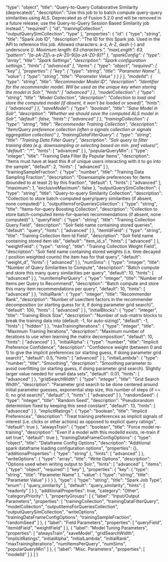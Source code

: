   "type": "object",
  "title": "Query-to-Query Collaborative Similarity (deprecated)",
  "description": "Use this job to to batch compute query-query similarities using ALS. Deprecated as of Fusion 5.2.0 and will be removed in a future release; use the Query-to-Query Session Based Similarity job instead.",
  "required": [
    "id",
    "trainingCollection",
    "outputQuerySimCollection",
    "type"
  ],
  "properties": {
    "id": {
      "type": "string",
      "title": "Spark Job ID",
      "description": "The ID for this Spark job. Used in the API to reference this job. Allowed characters: a-z, A-Z, dash (-) and underscore (_). Maximum length: 63 characters.",
      "maxLength": 63,
      "pattern": "[a-zA-Z][_\\-a-zA-Z0-9]*[a-zA-Z0-9]?"
    },
    "sparkConfig": {
      "type": "array",
      "title": "Spark Settings",
      "description": "Spark configuration settings.",
      "hints": [
        "advanced"
      ],
      "items": {
        "type": "object",
        "required": [
          "key"
        ],
        "properties": {
          "key": {
            "type": "string",
            "title": "Parameter Name"
          },
          "value": {
            "type": "string",
            "title": "Parameter Value"
          }
        }
      }
    },
    "modelId": {
      "type": "string",
      "title": "Recommender Model ID",
      "description": "Identifier for the recommender model. Will be used as the unique key when storing the model in Solr.",
      "hints": [
        "advanced"
      ]
    },
    "modelCollection": {
      "type": "string",
      "title": "Model Collection",
      "description": "Collection to load and store the computed model (if absent, it won't be loaded or saved)",
      "hints": [
        "advanced"
      ]
    },
    "saveModel": {
      "type": "boolean",
      "title": "Save Model in Solr",
      "description": "Whether we should save the computed ALS model in Solr",
      "default": false,
      "hints": [
        "advanced"
      ]
    },
    "trainingCollection": {
      "type": "string",
      "title": "Recommender Training Collection",
      "description": "Item/Query preference collection (often a signals collection or signals aggregation collection)"
    },
    "trainingDataFilterQuery": {
      "type": "string",
      "title": "Training Data Filter Query",
      "description": "Solr query to filter training data (e.g. downsampling or selecting based on min. pref values)",
      "default": "*:*",
      "hints": [
        "advanced"
      ]
    },
    "popularQueryMin": {
      "type": "integer",
      "title": "Training Data Filter By Popular Items",
      "description": "Items must have at least this # of unique users interacting with it to go into the sample",
      "default": 2,
      "hints": [
        "advanced"
      ]
    },
    "trainingSampleFraction": {
      "type": "number",
      "title": "Training Data Sampling Fraction",
      "description": "Downsample preferences for items (bounded to at least 2) by this fraction",
      "default": 1,
      "hints": [
        "advanced"
      ],
      "maximum": 1,
      "exclusiveMaximum": false
    },
    "outputQuerySimCollection": {
      "type": "string",
      "title": "Query-to-query Similarity Collection",
      "description": "Collection to store batch-computed query/query similarities (if absent, none computed)"
    },
    "outputItemsForQueriesCollection": {
      "type": "string",
      "title": "Items-for-query Boosting Collection",
      "description": "Collection to store batch-computed items-for-queries recommendations (if absent, none computed)"
    },
    "queryField": {
      "type": "string",
      "title": "Training Collection Query Field",
      "description": "Solr field name containing stored queries",
      "default": "query",
      "hints": [
        "advanced"
      ]
    },
    "itemIdField": {
      "type": "string",
      "title": "Training Collection Item Id Field",
      "description": "Solr field name containing stored item ids",
      "default": "item_id_s",
      "hints": [
        "advanced"
      ]
    },
    "weightField": {
      "type": "string",
      "title": "Training Collection Weight Field",
      "description": "Solr field name containing stored weights (i.e. time decayed / position weighted counts) the item has for that query",
      "default": "weight_d",
      "hints": [
        "advanced"
      ]
    },
    "numSims": {
      "type": "integer",
      "title": "Number of Query Similarities to Compute",
      "description": "Batch compute and store this many query similarities per query",
      "default": 10,
      "hints": [
        "advanced"
      ]
    },
    "numItemsPerQuery": {
      "type": "integer",
      "title": "Number of Items per Query to Recommend",
      "description": "Batch compute and store this many item recommendations per query",
      "default": 10,
      "hints": [
        "advanced"
      ]
    },
    "initialRank": {
      "type": "integer",
      "title": "Recommender Rank",
      "description": "Number of user/item factors in the recommender decomposition (or starting guess for it, if doing parameter grid search)",
      "default": 100,
      "hints": [
        "advanced"
      ]
    },
    "initialBlocks": {
      "type": "integer",
      "title": "Training Block Size",
      "description": "Number of sub-matrix blocks to break the training data into (default: -1, for auto-sizing)",
      "default": -1,
      "hints": [
        "hidden"
      ]
    },
    "maxTrainingIterations": {
      "type": "integer",
      "title": "Maximum Training Iterations",
      "description": "Maximum number of iterations to use when learning the matrix decomposition",
      "default": 10,
      "hints": [
        "advanced"
      ]
    },
    "initialAlpha": {
      "type": "number",
      "title": "Implicit Preference Confidence",
      "description": "Confidence weight (between 0 and 1) to give the implicit preferences (or starting guess, if doing parameter grid search)",
      "default": 0.5,
      "hints": [
        "advanced"
      ]
    },
    "initialLambda": {
      "type": "number",
      "title": "Smoothing",
      "description": "Smoothing parameter to avoid overfitting (or starting guess, if doing parameter grid search). Slightly larger value needed for small data sets",
      "default": 0.01,
      "hints": [
        "advanced"
      ]
    },
    "gridSearchWidth": {
      "type": "integer",
      "title": "Grid Search Width",
      "description": "Parameter grid search to be done centered around initial parameter guesses, exponential step size, this number of steps (if <= 0, no grid search)",
      "default": 1,
      "hints": [
        "advanced"
      ]
    },
    "randomSeed": {
      "type": "integer",
      "title": "Random Seed",
      "description": "Pseudorandom determinism fixed by keeping this seed constant",
      "default": 13,
      "hints": [
        "advanced"
      ]
    },
    "implicitRatings": {
      "type": "boolean",
      "title": "Implicit Preferences",
      "description": "Treat training preferences as implicit signals of interest (i.e. clicks or other actions) as opposed to explicit query ratings",
      "default": true
    },
    "alwaysTrain": {
      "type": "boolean",
      "title": "Force model re-training",
      "description": "Even if a model with this modelId exists, re-train if set true",
      "default": true
    },
    "trainingDataFrameConfigOptions": {
      "type": "object",
      "title": "Dataframe Config Options",
      "description": "Additional spark dataframe loading configuration options",
      "properties": {},
      "additionalProperties": {
        "type": "string"
      },
      "hints": [
        "advanced"
      ]
    },
    "writeOptions": {
      "type": "array",
      "title": "Write Options",
      "description": "Options used when writing output to Solr.",
      "hints": [
        "advanced"
      ],
      "items": {
        "type": "object",
        "required": [
          "key"
        ],
        "properties": {
          "key": {
            "type": "string",
            "title": "Parameter Name"
          },
          "value": {
            "type": "string",
            "title": "Parameter Value"
          }
        }
      }
    },
    "type": {
      "type": "string",
      "title": "Spark Job Type",
      "enum": [
        "query_similarity"
      ],
      "default": "query_similarity",
      "hints": [
        "readonly"
      ]
    }
  },
  "additionalProperties": true,
  "category": "Other",
  "categoryPriority": 1,
  "propertyGroups": [
    {
      "label": "Input/Output Parameters",
      "properties": [
        "trainingCollection",
        "trainingDataFilterQuery",
        "modelCollection",
        "outputItemsForQueriesCollection",
        "outputQuerySimCollection",
        "writeOptions",
        "trainingDataFrameConfigOptions",
        "trainingSampleFraction",
        "randomSeed"
      ]
    },
    {
      "label": "Field Parameters",
      "properties": [
        "queryField",
        "itemIdField",
        "weightField"
      ]
    },
    {
      "label": "Model Tuning Parameters",
      "properties": [
        "alwaysTrain",
        "saveModel",
        "gridSearchWidth",
        "implicitRatings",
        "initialAlpha",
        "initialLambda",
        "initialRank",
        "maxTrainingIterations",
        "numItemsPerQuery",
        "numSims",
        "popularQueryMin"
      ]
    },
    {
      "label": "Misc. Parameters",
      "properties": [
        "modelId"
      ]
    }
  ]
}
